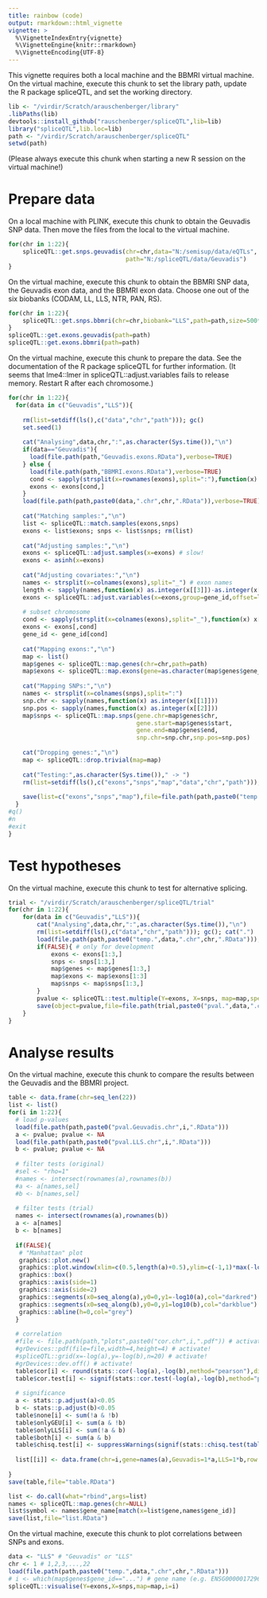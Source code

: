 ```yaml
---
title: rainbow (code)
output: rmarkdown::html_vignette
vignette: >
  %\VignetteIndexEntry{vignette}
  %\VignetteEngine{knitr::rmarkdown}
  %\VignetteEncoding{UTF-8}
---
```


This vignette requires both a local machine and the BBMRI virtual machine. On the virtual machine, execute this chunk to set the library path, update the R package spliceQTL, and set the working directory. 

```r
lib <- "/virdir/Scratch/arauschenberger/library"
.libPaths(lib)
devtools::install_github("rauschenberger/spliceQTL",lib=lib)
library("spliceQTL",lib.loc=lib)
path <- "/virdir/Scratch/arauschenberger/spliceQTL"
setwd(path)
```

(Please always execute this chunk when starting a new R session on the virtual machine!)

# Prepare data

On a local machine with PLINK, execute this chunk to obtain the Geuvadis SNP data. Then move the files from the local to the virtual machine.

```r
for(chr in 1:22){
    spliceQTL::get.snps.geuvadis(chr=chr,data="N:/semisup/data/eQTLs",
                                 path="N:/spliceQTL/data/Geuvadis")
}
```

On the virtual machine, execute this chunk to obtain the BBMRI SNP data, the Geuvadis exon data, and the BBMRI exon data. Choose one out of the six biobanks (CODAM, LL, LLS, NTR, PAN, RS).

```r
for(chr in 1:22){
    spliceQTL::get.snps.bbmri(chr=chr,biobank="LLS",path=path,size=500*10^3)
}
spliceQTL::get.exons.geuvadis(path=path)
spliceQTL::get.exons.bbmri(path=path)
```

On the virtual machine, execute this chunk to prepare the data. See the documentation of the R package spliceQTL for further information. (It seems that lme4::lmer in spliceQTL::adjust.variables fails to release memory. Restart R after each chromosome.)

```r
for(chr in 1:22){
  for(data in c("Geuvadis","LLS")){
      
    rm(list=setdiff(ls(),c("data","chr","path"))); gc()
    set.seed(1)
    
    cat("Analysing",data,chr,":",as.character(Sys.time()),"\n")
    if(data=="Geuvadis"){
      load(file.path(path,"Geuvadis.exons.RData"),verbose=TRUE)
    } else {
      load(file.path(path,"BBMRI.exons.RData"),verbose=TRUE)
      cond <- sapply(strsplit(x=rownames(exons),split=":"),function(x) x[[1]]==data)
      exons <- exons[cond,]
    }
    load(file.path(path,paste0(data,".chr",chr,".RData")),verbose=TRUE)
    
    cat("Matching samples:","\n")
    list <- spliceQTL::match.samples(exons,snps)
    exons <- list$exons; snps <- list$snps; rm(list)
    
    cat("Adjusting samples:","\n")
    exons <- spliceQTL::adjust.samples(x=exons) # slow!
    exons <- asinh(x=exons)
    
    cat("Adjusting covariates:","\n")
    names <- strsplit(x=colnames(exons),split="_") # exon names
    length <- sapply(names,function(x) as.integer(x[[3]])-as.integer(x[[2]])) # exon length
    exons <- spliceQTL::adjust.variables(x=exons,group=gene_id,offset=length) # slow!
    
    # subset chromosome
    cond <- sapply(strsplit(x=colnames(exons),split="_"),function(x) x[[1]]==chr)
    exons <- exons[,cond]
    gene_id <- gene_id[cond]
    
    cat("Mapping exons:","\n")
    map <- list()
    map$genes <- spliceQTL::map.genes(chr=chr,path=path)
    map$exons <- spliceQTL::map.exons(gene=as.character(map$genes$gene_id),exon=gene_id)
    
    cat("Mapping SNPs:","\n")
    names <- strsplit(x=colnames(snps),split=":")
    snp.chr <- sapply(names,function(x) as.integer(x[[1]]))
    snp.pos <- sapply(names,function(x) as.integer(x[[2]]))
    map$snps <- spliceQTL::map.snps(gene.chr=map$genes$chr,
                                    gene.start=map$genes$start,
                                    gene.end=map$genes$end,
                                    snp.chr=snp.chr,snp.pos=snp.pos)
    
    cat("Dropping genes:","\n")
    map <- spliceQTL::drop.trivial(map=map)
    
    cat("Testing:",as.character(Sys.time())," -> ")
    rm(list=setdiff(ls(),c("exons","snps","map","data","chr","path"))); gc()
    
    save(list=c("exons","snps","map"),file=file.path(path,paste0("temp.",data,".chr",chr,".RData")))
  }
#q()
#n
#exit
}
```

# Test hypotheses

On the virtual machine, execute this chunk to test for alternative splicing.

```r
trial <- "/virdir/Scratch/arauschenberger/spliceQTL/trial"
for(chr in 1:22){
    for(data in c("Geuvadis","LLS")){
        cat("Analysing",data,chr,":",as.character(Sys.time()),"\n")
        rm(list=setdiff(ls(),c("data","chr","path"))); gc(); cat(".")
        load(file.path(path,paste0("temp.",data,".chr",chr,".RData"))); cat(".")
        if(FALSE){ # only for development
            exons <- exons[1:3,]
            snps <- snps[1:3,]
            map$genes <- map$genes[1:3,]
            map$exons <- map$exons[1:3]
            map$snps <- map$snps[1:3,]
        }
        pvalue <- spliceQTL::test.multiple(Y=exons, X=snps, map=map,spec=16,w.type="cov"); cat(".")
        save(object=pvalue,file=file.path(trial,paste0("pval.",data,".chr",chr,".RData"))); cat("\n")
    }
}
```

# Analyse results

On the virtual machine, execute this chunk to compare the results between the Geuvadis and the BBMRI project.

```r
table <- data.frame(chr=seq_len(22))
list <- list()
for(i in 1:22){
  # load p-values
  load(file.path(path,paste0("pval.Geuvadis.chr",i,".RData")))
  a <- pvalue; pvalue <- NA
  load(file.path(path,paste0("pval.LLS.chr",i,".RData")))
  b <- pvalue; pvalue <- NA
  
  # filter tests (original)
  #sel <- "rho=1"
  #names <- intersect(rownames(a),rownames(b))
  #a <- a[names,sel]
  #b <- b[names,sel]
  
  # filter tests (trial)
  names <- intersect(rownames(a),rownames(b))
  a <- a[names]
  b <- b[names]
  
  if(FALSE){
   # "Manhattan" plot
   graphics::plot.new()
   graphics::plot.window(xlim=c(0.5,length(a)+0.5),ylim=c(-1,1)*max(-log10(c(a,b))))
   graphics::box()
   graphics::axis(side=1)
   graphics::axis(side=2)
   graphics::segments(x0=seq_along(a),y0=0,y1=-log10(a),col="darkred")
   graphics::segments(x0=seq_along(b),y0=0,y1=log10(b),col="darkblue")
   graphics::abline(h=0,col="grey")
  }
  
  # correlation
  #file <- file.path(path,"plots",paste0("cor.chr",i,".pdf")) # activate!
  #grDevices::pdf(file=file,width=4,height=4) # activate!
  #spliceQTL::grid(x=-log(a),y=-log(b),n=20) # activate!
  #grDevices::dev.off() # activate!
  table$cor[i] <- round(stats::cor(-log(a),-log(b),method="pearson"),digits=2)
  table$cor.test[i] <- signif(stats::cor.test(-log(a),-log(b),method="pearson")$p.value,digits=2)
  
  # significance
  a <- stats::p.adjust(a)<0.05
  b <- stats::p.adjust(b)<0.05
  table$none[i] <- sum(!a & !b)
  table$onlyGEU[i] <- sum(a & !b)
  table$onlyLLS[i] <- sum(!a & b)
  table$both[i] <- sum(a & b)
  table$chisq.test[i] <- suppressWarnings(signif(stats::chisq.test(table(a,b))$p.value,digits=2))
  
  list[[i]] <- data.frame(chr=i,gene=names(a),Geuvadis=1*a,LLS=1*b,row.names=seq_along(a))
  
}
save(table,file="table.RData")

list <- do.call(what="rbind",args=list)
names <- spliceQTL::map.genes(chr=NULL)
list$symbol <- names$gene_name[match(x=list$gene,names$gene_id)]
save(list,file="list.RData")
```

On the virtual machine, execute this chunk to plot correlations between SNPs and exons.

```r
data <- "LLS" # "Geuvadis" or "LLS"
chr <- 1 # 1,2,3,...,22
load(file.path(path,paste0("temp.",data,".chr",chr,".RData")))
# i <- which(map$genes$gene_id=="...") # gene name (e.g. ENSG00000172967)
spliceQTL::visualise(Y=exons,X=snps,map=map,i=i)
```





<!--
xtable::print.xtable(xtable::xtable(x=table[,-1],digits=c(1,2,-2,0,0,0,0,-2)))

#wait <- TRUE
#while(wait){
#    wait <- !file.exists(...)
#    if(wait){Sys.sleep(60);cat(".")}
#}
memory and CPU usage Linux: htop
-->
